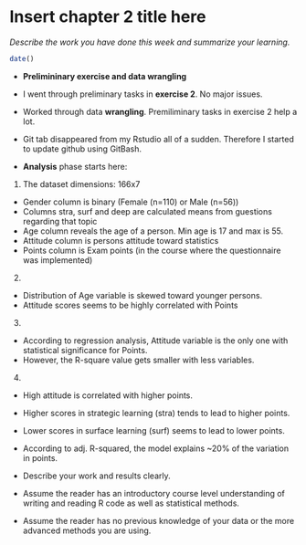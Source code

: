 # Insert chapter 2 title here

*Describe the work you have done this week and summarize your learning.*


```r
date()
```
- **Prelimininary exercise and data wrangling**
- I went through preliminary tasks in **exercise 2**. No major issues.
- Worked through data **wrangling**. Premiliminary tasks in exercise 2 help a lot.
- Git tab disappeared from my Rstudio all of a sudden. Therefore I started to 
update github using GitBash.


- **Analysis** phase starts here:
1) The dataset dimensions: 166x7
- Gender column is binary (Female (n=110) or Male (n=56))
- Columns stra, surf and deep are calculated means from guestions regarding that topic
- Age column reveals the age of a person. Min age is 17 and max is 55.
- Attitude column is persons attitude toward statistics
- Points column is Exam points (in the course where the questionnaire was implemented)

2) 
- Distribution of Age variable is skewed toward younger persons.
- Attitude scores seems to be highly correlated with Points

3)
- According to regression analysis, Attitude variable is the only one with statistical significance for Points.
- However, the R-square value gets smaller with less variables.
4)
- High attitude is correlated with higher points.
- Higher scores in strategic learning (stra) tends to lead to higher points.
- Lower scores in surface learning (surf) seems to lead to lower points.
- According to adj. R-squared, the model explains  ~20% of the variation in points.

- Describe your work and results clearly. 
- Assume the reader has an introductory course level understanding of writing and reading R code as well as statistical methods.
- Assume the reader has no previous knowledge of your data or the more advanced methods you are using.
